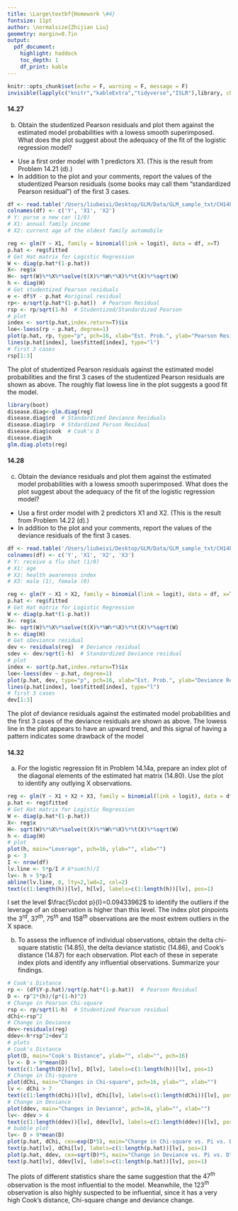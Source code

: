 ```yaml
---
title: \Large\textbf{Homework \#4}
fontsize: 11pt
author: \normalsize{Zhijian Liu}
geometry: margin=0.7in
output: 
  pdf_document: 
    highlight: haddock
    toc_depth: 1
    df_print: kable
---
```

```r
knitr::opts_chunk$set(echo = F, warning = F, message = F)
invisible(lapply(c("knitr","kableExtra","tidyverse","ISLR"),library, character.only=TRUE))
```
\vspace{-1.5cm}
#### 14.27 
  b. Obtain the studentized Pearson residuals and plot them against the estimated model probabilities with a lowess smooth superimposed. What does the plot suggest about the adequacy of the fit of the logistic regression model?
  \vspace{-7pt}
  + Use a first order model with 1 predictors X1. (This is the result from Problem 14.21 (d).)
  + In addition to the plot and your comments, report the values of the studentized Pearson residuals (some books may call them "standardized Pearson residual") of the first 3 cases.
```r
df <- read.table('/Users/liubeixi/Desktop/GLM/Data/GLM_sample_txt/CH14PR13.txt', header = F)
colnames(df) <- c('Y', 'X1', 'X2')
# Y: purse a new car (1/0)
# X1: annual family income
# X2: current age of the oldest family automobile
```
```r
reg <- glm(Y ~ X1, family = binomial(link = logit), data = df, x=T)
p.hat <- reg$fitted
# Get Hat matrix for Logistic Regression
W <- diag(p.hat*(1-p.hat))
X<- reg$x
H<- sqrt(W)%*%X%*%solve(t(X)%*%W%*%X)%*%t(X)%*%sqrt(W)
h <- diag(H)
# Get studentized Pearson residuals
e <- df$Y - p.hat #original residual
rp<- e/sqrt(p.hat*(1-p.hat))  # Pearson Residual
rsp <- rp/sqrt(1-h)  # Studentized/Standardized Pearson 
# plot
index <- sort(p.hat,index.return=T)$ix
loe<-loess(rp ~ p.hat, degree=1)
plot(p.hat, rp, type="p", pch=16, xlab="Est. Prob.", ylab="Pearson Residual")
lines(p.hat[index], loe$fitted[index], type="l")
# first 3 cases
rsp[1:3]
```
The plot of studentized Pearson residuals against the estimated model probabilities and the first 3 cases of the studentized Pearson residuals are shown as above. The roughly flat lowess line in the plot suggests a good fit the model.

```r
library(boot)
disease.diag<-glm.diag(reg)
disease.diag$rd  # Standardized Deviance Residuals
disease.diag$rp  # Stdardized Person Residual
disease.diag$cook  # Cook's D
disease.diag$h
glm.diag.plots(reg)
```

#### 14.28
  c. Obtain the deviance residuals and plot them against the estimated model probabilities with a lowess smooth superimposed. What does the plot suggest about the adequacy of the fit of the logistic regression model?
  \vspace{-7pt}
  + Use a first order model with 2 predictors X1 and X2. (This is the result from Problem 14.22 (d).)
  + In addition to the plot and your comments, report the values of the deviance residuals of the first 3 cases.
```r
df <- read.table('/Users/liubeixi/Desktop/GLM/Data/GLM_sample_txt/CH14PR14.txt', header = F)
colnames(df) <- c('Y', 'X1', 'X2', 'X3')
# Y: receive a flu shot (1/0)
# X1: age
# X2: health awareness index
# X3: male (1), female (0)
```
```r
reg <- glm(Y ~ X1 + X2, family = binomial(link = logit), data = df, x=T)
p.hat <- reg$fitted
# Get Hat matrix for Logistic Regression
W <- diag(p.hat*(1-p.hat))
X<- reg$x
H<- sqrt(W)%*%X%*%solve(t(X)%*%W%*%X)%*%t(X)%*%sqrt(W)
h <- diag(H)
# Get sDeviance residual
dev <- residuals(reg)  # Deviance residual
sdev <- dev/sqrt(1-h)  # Standardized Deviance residual
# plot
index <- sort(p.hat,index.return=T)$ix
loe<-loess(dev ~ p.hat, degree=1)
plot(p.hat, dev, type="p", pch=16, xlab="Est. Prob.", ylab="Deviance Residual")
lines(p.hat[index], loe$fitted[index], type="l")
# first 3 cases
dev[1:3]
```
The plot of deviance residuals against the estimated model probabilities and the first 3 cases of the deviance residuals are shown as above. The lowess line in the plot appears to have an upward trend, and this signal of having a pattern indicates some drawback of the model

#### 14.32
  a. For the logistic regression fit in Problem 14.14a, prepare an index plot of the diagonal elements of the estimated hat matrix (14.80). Use the plot to identify any outlying X observations.
```r
reg <- glm(Y ~ X1 + X2 + X3, family = binomial(link = logit), data = df, x=T)
p.hat <- reg$fitted
# Get Hat matrix for Logistic Regression
W <- diag(p.hat*(1-p.hat))
X<- reg$x
H<- sqrt(W)%*%X%*%solve(t(X)%*%W%*%X)%*%t(X)%*%sqrt(W)
h <- diag(H)
# plot
plot(h, main="Leverage", pch=16, ylab="", xlab="")
p <- 3
I <- nrow(df)
lv.line <- 5*p/I # 6*sum(h)/I
lv<- h > 5*p/I
abline(lv.line, 0, lty=2,lwd=2, col=2)
text(c(1:length(h))[lv], h[lv], labels=c(1:length(h))[lv], pos=1)
```
\newline I set the level $\frac{5\cdot p}{I}=0.09433962$ to identify the outliers if the leverage of an observation is higher than this level. The index plot pinpoints the $3^{rd}$, $37^{th}$, $75^{th}$ and $158^{th}$ observations are the most extrem outliers in the X space.
  
  b. To assess the influence of individual observations, obtain the delta chi-square statistic (14.85), the delta deviance statistic (14.86), and Cook's distance (14.87) for each observation. Plot each of these in seperate index plots and identify any influential observations. Summarize your findings.
```r
# Cook's Distance
rp <- (df$Y-p.hat)/sqrt(p.hat*(1-p.hat))  # Pearson Residual
D <- rp^2*(h)/(p*(1-h)^2) 
# Change in Pearson Chi-square
rsp <- rp/sqrt(1-h)  # Studentized Pearson residual
dChi<-rsp^2
# Change in Deviance
dev<-residuals(reg)
ddev<-h*rsp^2+dev^2
# plots
# Cook's Distance
plot(D, main="Cook's Distance", ylab="", xlab="", pch=16)
lv <- D > 9*mean(D)
text(c(1:length(D))[lv], D[lv], labels=c(1:length(h))[lv], pos=1)
# Change in Chi-square
plot(dChi, main="Changes in Chi-square", pch=16, ylab="", xlab="")
lv <- dChi > 7
text(c(1:length(dChi))[lv], dChi[lv], labels=c(1:length(dChi))[lv], pos=1)
# Change in Deviance
plot(ddev, main="Changes in Deviance", pch=16, ylab="", xlab="")
lv<- ddev > 4
text(c(1:length(ddev))[lv], ddev[lv], labels=c(1:length(ddev))[lv], pos=1)
# bubble plot
lv<- D > 9*mean(D)
plot(p.hat, dChi, cex=exp(D*5), main="Change in Chi-square vs. Pi vs. D", ylab="dChi")
text(p.hat[lv], dChi[lv], labels=c(1:length(p.hat))[lv], pos=1)
plot(p.hat, ddev, cex=sqrt(D)*5, main="Change in Deviance vs. Pi vs. D", ylab="dDev")
text(p.hat[lv], ddev[lv], labels=c(1:length(p.hat))[lv], pos=1)
```
\newline The plots of different statistics share the same suggestion that the $47^{th}$ observation is the most influential to the model. Meanwhile, the $123^{th}$ observation is also highly suspected to be influential, since it has a very high Cook's distance, Chi-square change and deviance change.
